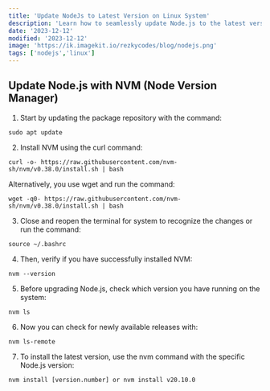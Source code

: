 ```yaml
---
title: 'Update NodeJs to Latest Version on Linux System'
description: 'Learn how to seamlessly update Node.js to the latest version on your Linux system with our step-by-step guide. Stay current with the newest features, enhancements, and security patches to ensure optimal performance for your Node.js applications.'
date: '2023-12-12'
modified: '2023-12-12'
image: 'https://ik.imagekit.io/rezkycodes/blog/nodejs.png'
tags: ['nodejs','linux']
---
```


## Update Node.js with NVM (Node Version Manager)

1. Start by updating the package repository with the command:

```
sudo apt update
```
2. Install NVM using the curl command:
```
curl -o- https://raw.githubusercontent.com/nvm-sh/nvm/v0.38.0/install.sh | bash
```
Alternatively, you use wget and run the command:
```
wget -q0- https://raw.githubusercontent.com/nvm-sh/nvm/v0.38.0/install.sh | bash
```
3. Close and reopen the terminal for system to recognize the changes or run the command:

```
source ~/.bashrc
```
4. Then, verify if you have successfully installed NVM:

```
nvm --version
```
5. Before upgrading Node.js, check which version you have running on the system:
```
nvm ls
```
6. Now you can check for newly available releases with:
```
nvm ls-remote
```
<CustomImage src="https://raw.githubusercontent.com/rezkycodes/blogposts/main/images/nvmlist.png" alt="Update NodeJs to Latest Version on Linux System" />

7. To install the latest version, use the nvm command with the specific Node.js version: 
```
nvm install [version.number] or nvm install v20.10.0
```

